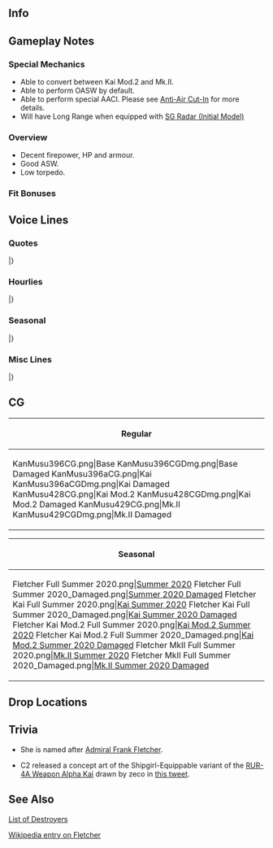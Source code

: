 ==Info==
{{KanmusuInfo|ID=396}}
{{KanmusuInfo|ID=396a}}
{{KanmusuInfo|ID=428}}
{{KanmusuInfo|ID=429}}

==Gameplay Notes==
===Special Mechanics===
* Able to convert between Kai Mod.2 and Mk.II.
* Able to perform OASW by default.
* Able to perform special AACI. Please see [[Anti-Air Cut-In]] for more details.
* Will have Long Range when equipped with [[SG Radar (Initial Model)]]

===Overview===
* Decent firepower, HP and armour.
* Good ASW.
* Low torpedo.

===Fit Bonuses===
{{:{{BASEPAGENAME}}/Equipment Bonuses}}
{{clear}}

==Voice Lines==
===Quotes===
{{ShipquoteHeader}}
{{ShipquoteKai
|scenario = Introduction
|origin = お疲れさまです。Fletcher級駆逐艦ネームシップ、Fletcher、着任しました。Mother、ですか？ いえいえ、そんな……。皆さんのお役に立てるよう、頑張ります！
|translation = Thank you for your hard work. Nameship of the Fletcher-class destroyers, Fletcher, reporting for duty. A mother? Oh no, that's not... I'll try my best to be of use to everyone!
|audio = Fletcher-Introduction.mp3
}}
{{ShipquoteKai
|scenario = Introduction
|kai = yes
|origin = お疲れ様です。Fletcher級駆逐艦ネームシップ、Fletcher、配置に着いています。提督、今日も皆さんのお役に立てるよう、私頑張りますね。
|translation = Thank you for your hard work. Nameship of the Fletcher-class destroyers, Fletcher, reporting for duty. Admiral, I'll do my best to help everyone today as well.
|audio = FletcherKai-Introduction.mp3
}}
{{ShipquoteKai|scenario = Introduction|form2 = Mk.II
|origin = お疲れさまです。改装兵装の護衛駆逐艦、Flecher、配置についています。提督、対潜戦闘はお任せを。近代兵装の力、存分にお見せします。行きましょう！
|translation = Thanks for your hard work. Remodelled destroyer escort, Fletcher, reporting for duty. Admiral, just leave the anti-submarine battles to me. I'll show you how good my modern weapons really are. Let's go!
}}
{{ShipquoteKai
|scenario = Library
|origin = 最も成功し量産された駆逐艦、そのネームシップが私、Fletcher-class destroyer, USS Fletcherです。姉妹の数は１７０隻を超えているの、まさにdefault standard。後に海上自衛隊にも配備されました。
|translation = I'm the nameship of the most successfully mass-produced destroyers, the Fletcher-class destroyers, USS Fletcher. I have more than 170 sisters.<ref>A total of 175 were commissioned.</ref> We're definitely the default standard. We were even deployed to the Japanese Maritime Self-Defense Force afterwards.<ref>Referring to [https://en.wikipedia.org/wiki/USS_Heywood_L._Edwards|USS ''Heywood L. Edwards''] and [https://en.wikipedia.org/wiki/USS_Richard_P._Leary|USS ''Richard P. Leary''] which were transferred to Japan after the war as ''Ariake and Yuugure''.</ref>
|audio = Fletcher-Library.mp3
}}
{{ShipquoteKai
|scenario = Secretary 1
|origin = Lucky 13, お呼びになりましたか？
|translation = Did you call for Lucky 13?<ref>One of her nicknames was "Lucky 13" earned after the Battle of Guadalcanal that took place on Friday the 13th, with Fletcher the 13th ship in a 13-ship line of battle. Her hull number 445 sums to 13, as does the Task Force 67 she was a member of at the time. Her crew elected to embrace 13 as a lucky number, and indeed Fletcher was the only American ship to escape the battle unscathed. Three torpedoes, possibly from Amatsukaze, passed under her hull during the battle. Thereafter her crew referred to her as "Lucky 13."</ref>
|audio = Fletcher-Secretary_1.mp3
}}
{{ShipquoteKai
|scenario = Secretary 2
|origin = このnetですか？はい、色々と役に立つんです。例えば…
|translation = This net? Yes, it's very useful. If you use it like this...<ref>She rescued survivors from the Northampton with cargo netting after the Battle of Tassafaronga.</ref>
|audio = Fletcher-Secretary_2.mp3
}}
{{ShipquoteKai
|scenario = Secretary 3
|origin = なーに？だーれ？Jenkins？あぁ、Admir…いえ、提督、どうされましたか？出撃ですか？あ、この書類？これは先ほど処理しておきました。
|translation = Wh~at? Who~ is it? Jenkins? Ah, Admir...No, Admiral, what's the matter? A sortie? Ah, this paperwork? I finished these earlier.<ref>Referring to [https://en.wikipedia.org/wiki/USS_Jenkins_(DD-447)| USS Jenkins].</ref>
|audio = Fletcher-Secretary_3.mp3
}}
{{ShipquoteKai
|scenario = Secretary 3
|kai = yes
|origin = なーに？だーれ？Johnston?いえ、あぁ、Admir…いえ、提督、どうされましたか？出撃ですか？あ、この書類？これは先ほど処理しておきました。
|translation = Wh~at? Who~ is it? Johnston? Ah, Admir...No, Admiral, what's the matter? A sortie? Ah, this paperwork? I finished these earlier.
|audio = FletcherKai-Secretary_3.mp3
}}
{{ShipquoteKai
|scenario = Secretary Idle
|origin = 姉妹たちですか？そうですか…会ったことない子も多くて…ええっと…そうです。百隻を余裕で超えるので。
|translation = My sisters? Yes... I've never even met many of them... well... yes. There's easily over a hundred of them.
|audio = Fletcher-Idle.mp3
}}
{{ShipquoteKai
|scenario = Secretary (Married)
|origin = お疲れですか？甘いもので回復されてはどうでしょう？私、美味しいpancakeとcoffeeを用意しますね。
|translation = Are you tired? Would you like some sweets to relieve you? I'll prepare some delicious pancakes and coffee.
|audio = Fletcher-Secretary_Married.mp3
}}
{{ShipquoteKai
|scenario = Wedding
|origin = Engagement ring? Really? I... I love you so much...
|translation = Engagement ring? Really? I... I love you so much...
|audio = Fletcher-Wedding.mp3
}}
{{ShipquoteKai
|scenario = Player's Score
|origin = Informationですね？お待ちください。
|translation = Information? Give me one second.
|audio = Fletcher-Looking_At_Scores.mp3
}}
{{ShipquoteKai
|scenario = Player's Score
|kai = yes
|origin = Information? 了解です、お待ちください。
|translation = Information? Roger, please give me a second.
|audio = FletcherKai-Looking_At_Scores.mp3
}}
{{ShipquoteKai
|scenario = Joining the Fleet
|origin = Fletcher級駆逐艦一番艦、Fletcher、出撃します。
|translation = First of the Fletcher-class destroyers, Fletcher, sortieing.
|audio = Fletcher-Joining_A_Fleet.mp3
}}
{{ShipquoteKai
|scenario = Equipment 1
|origin = I'm grateful for your support!
|translation = I'm grateful for your support!
|audio = Fletcher-Equipment_1.mp3
}}
{{ShipquoteKai
|scenario = Equipment 2
|origin = Thank you so much!試して見ますね！
|translation = Thank you so much! I'll try it out!
|audio = Fletcher-Equipment_2.mp3
}}
{{ShipquoteKai
|scenario = Equipment 3
|origin = Everything is going well.
|translation = Everything is going well.
|audio = Fletcher-Equipment_3.mp3
}}
{{ShipquoteKai
|scenario = Supply
|origin = Supply has been completed. ありがとうございます。
|translation = Supply has been completed. Thank you very much.
|audio = Fletcher-Supply.mp3
}}
{{ShipquoteKai
|scenario = Docking (Minor Damage)
|origin = I'm sorry... 少し下がりますね。
|translation = I'm sorry... I'll fall back for now.
|audio = Fletcher-Docking_Minor.mp3
}}
{{ShipquoteKai
|scenario = Docking (Major Damage)
|origin = 提督、申し訳ありません。この体、修理が必要です。
|translation = Admiral, I'm very sorry. This body is going to need repairs.
|audio = Fletcher-Docking_Major.mp3
}}
{{ShipquoteKai
|scenario = Construction
|origin = 新造艦の建造が完了しました。就役可能です。
|translation = A new ship has been constructed. Ready for commission.
|audio = Fletcher-Construction.mp3
}}
{{ShipquoteKai
|scenario = Returning from Sortie
|origin = Operation complete. 無事、帰投しました。
|translation = Operation complete. We've returned safely.
|audio = Fletcher-Returning_From_Sortie.mp3
}}
{{ShipquoteKai
|scenario = Starting a Sortie
|origin = 旗艦Fletcherが預かります！艦隊、抜錨、続いてください！
|translation = Flagship Fletcher will be in command! Fleet, weigh anchor! Follow me!
|audio = Fletcher-Starting_A_Sortie.mp3
}}
{{ShipquoteKai
|scenario = Starting a Battle
|origin = 敵艦隊発見！全艦、戦闘態勢に！
|translation = Enemy fleet spotted! All ships, prepare for battle!
|audio = Fletcher-Battle_Start.mp3
}}
{{ShipquoteKai
|scenario = Starting a Battle
|kai = yes
|origin = Enemy in sight! 全艦、戦闘態勢に！
|translation = Enemy in sight! All ships, prepare for battle!
|audio = FletcherKai-Battle_Start.mp3
}}
{{ShipquoteKai
|scenario = Attack
|origin = Enemy in sight! Fire!
|translation = Enemy in sight! Fire! 
|audio = Fletcher-Attack.mp3
}}
{{ShipquoteKai
|scenario = Attack
|kai = yes
|origin = かかってらっしゃい！一網打尽です！
|translation = Come at me! I'll take care of all of you at once!<ref>The phrase she uses "一網打尽" means "round up in one go", referring to people, animals, etc.</ref>
|audio = FletcherKai-Attack.mp3
}}
{{ShipquoteKai|scenario = Attack|form2 = Mk.II
|origin = 近代兵装なめないで。少し…痛いですよ！
|translation = Don't underestimate my modern weapons. They... hurt quite a bit!
}}
{{ShipquoteKai
|scenario = Night Battle Attack 
|origin = 下がりませんよ…そこです！
|translation = I won't back down... There you are!
|audio = Fletcher-Night_Attack.mp3
}}
{{ShipquoteKai
|scenario = Night Battle
|origin = 各艦、突撃隊形に！Fletcherに続いてください！敵を追撃…撃滅します！
|translation = All ships, into attack formation! Follow me! Pursue the enemy... and destroy them!
|audio = Fletcher-Night_Battle.mp3
}}
{{ShipquoteKai
|scenario = MVP
|origin = また、battle starですか？ありがたいです！こういった物は、いくつ貰っても嬉しいですね。
|translation = Another battle star? Thank you! It always makes me happy to get one of these.<ref>''Fletcher'' earned a total of 15 battle stars in WWII and another 5 in the Korean War.</ref>
|audio = Fletcher-MVP.mp3
}}
{{ShipquoteKai
|scenario = Minor Damage 1
|origin = きゃ！
|translation = Kya!
|audio = Fletcher-Minor_Damage_1.mp3
}}
{{ShipquoteKai
|scenario = Minor Damage 2
|origin = やだっ！だ、大丈夫！？
|translation = No! Is everything fine?
|audio = Fletcher-Minor_Damage_2.mp3
}}
{{ShipquoteKai
|scenario = Major Damage
|origin = やだっ！思いっきり被弾！？Damage control!
|translation = No! A critical hit!? Damage control!
|audio = Fletcher-Major_Damage.mp3
}}
{{ShipquoteKai
|scenario = Sunk
|origin = えぇ？うそ…まさか…沈んでる？やだ…これが、沈むと言うこと…これが…
|translation = Eh? No way... I'm... I'm sinking? No... is this... is this what it feels like... to sink...
|audio = Fletcher-Sunk.mp3
}}
|} <references/>

{{clear}}

===Hourlies===
{{ShipquoteHeader | type = hourly}}
{{ShipquoteKai
|scenario = 00:00 
|origin = 提督、今日は私Fletcherが、身の回りのお世話をさせていただきます。どうぞよろしくお願い致します。
|translation = Admiral, Fletcher will be looking after you today. I'm looking forward to working with you.
|audio = FletcherKai-00.mp3
}}
{{ShipquoteKai
|scenario = 01:00 
|origin = It's 1 o'clock. 提督。静かですね…
|translation = It's 1 o'clock. Admiral, it's quiet isn't it...
|audio = FletcherKai-01.mp3
}}
{{ShipquoteKai
|scenario = 02:00 
|origin = It's 2 o'clock. まだまだお仕事大変ですね。Coffeeをお持ちしますね。
|translation = It's 2 o'clock. There's still a lot of work to be done. I'll get you some coffee.
|audio = FletcherKai-02.mp3
}}
{{ShipquoteKai
|scenario = 03:00 
|origin = It's 3 o'clock. Coffeeおかわりをお持ちしますね。少しお待ちください。
|translation = It's 3 o'clock. I'll get you some more coffee. Please give me a second.
|audio = FletcherKai-03.mp3
}}
{{ShipquoteKai
|scenario = 04:00 
|origin = It's 4 o'clock. 一番眠い時間ですね。提督、どうかご無理なさらず。
|translation = It's 4 o'clock. This is the sleepiest time of the day, isn't it? Admiral, please don't overwork yourself.
|audio = FletcherKai-04.mp3
}}
{{ShipquoteKai
|scenario = 05:00 
|origin = It's 5 o'clock. 提督、見てください。夜が明けそうです。一日が始まりますね。
|translation = It's 5 o'clock. Admiral, take a look. It's almost daybreak. A new day is about to begin.
|audio = FletcherKai-05.mp3
}}
{{ShipquoteKai
|scenario = 06:00 
|origin = It's 6 o'clock. おはようございます、提督！熱いCoffeeをここに。
|translation = It's 6 o'clock. Good morning, Admiral! I'll leave some hot coffee here.
|audio = FletcherKai-06.mp3
}}
{{ShipquoteKai
|scenario = 07:00 
|origin = It's 7 o'clock. 朝食はこちらに。卵はfried baconでよかったでしょうか？
|translation = It's 7 o'clock. Here's breakfast. Is eggs with fried bacon alright with you?
|audio = FletcherKai-07.mp3
}}
{{ShipquoteKai
|scenario = 08:00 
|origin = It's 8 o'clock. 提督、would you like to refill your coffee?
|translation = It's 8 o'clock. Admiral, would you like a refill for your coffee?
|audio = FletcherKai-08.mp3
}}
{{ShipquoteKai
|scenario = 09:00 
|origin = It's 9 o'clock. さあ、出撃です！
|translation = It's 9 o'clock. Now then, let's sortie!
|audio = FletcherKai-09.mp3
}}
{{ShipquoteKai
|scenario = 10:00 
|origin = It's 10 o'clock. 演習も大切です。
|translation = It's 10 o'clock. Exercises are important too.
|audio = FletcherKai-10.mp3
}}
{{ShipquoteKai
|scenario = 11:00 
|origin = Eleventy. 提督、Johnstonも頑張っているんですね。うふぅ…あぁ、もうすぐお昼です。
|translation = Eleventy. Admiral, Johnston is working hard too, right? Hehe... Ah, it's almost lunchtime.
|audio = FletcherKai-11.mp3
}}
{{ShipquoteKai
|scenario = 12:00 
|origin = It's noon! Lunchにしましょう！Fletcher特製、BLTサンドをご用意しました！Coffeeはここに。
|translation = It's noon! Let's have lunch! It's my special BLT sandwich! I'll leave the coffee here.
|audio = FletcherKai-12.mp3
}}
{{ShipquoteKai
|scenario = 13:00 
|origin = It's 1 o'clock! Lucky 13ですね。さあ、お仕事再開です！午後も頑張って参りましょう。
|translation = It's 1 o'clock! It's Lucky 13. Now then, back to work! Let's do our best this afternoon as well.
|audio = FletcherKai-13.mp3
}}
{{ShipquoteKai
|scenario = 14:00 
|origin = It's 2...あら大変！提督、前方右舷に漂流者が！
|translation = It's 2... Oh no! Admiral, there's someone adrift to starboard bow!
|audio = FletcherKai-14.mp3
}}
{{ShipquoteKai
|scenario = 15:00 
|origin = It's 3 o'clock. 救助作業完了です！
|translation = It's 3 o'clock. Rescue mission complete!
|audio = FletcherKai-15.mp3
}}
{{ShipquoteKai
|scenario = 16:00 
|origin = It's 4 o'clock. このnet、実は本当に色々お役立ちなんです。提督もいかがですか？
|translation = It's 4 o'clock. This net is really useful, you know. Would you like to give it a try too, Admiral?
|audio = FletcherKai-16.mp3
}}
{{ShipquoteKai
|scenario = 17:00 
|origin = It's 5 o'clock. 見てください。ほら、sunsetが。あんなに、綺麗…本当に…
|translation = It's 5 o'clock. Would you look at that? See, the sunset. It's so beautiful... it really is...
|audio = FletcherKai-17.mp3
}}
{{ShipquoteKai
|scenario = 18:00 
|origin = It's 6 o'clock. さあ、そろそろdinnerの時間ですね。お待ちください、用意します。
|translation = It's 6 o'clock. Alright, it's almost dinnertime. Please give me a minute, I'll prepare it right now.
|audio = FletcherKai-18.mp3
}}
{{ShipquoteKai
|scenario = 19:00 
|origin = It's 7 o'clock. さあ、召し上がれ！デザートは特製pancake。どうぞ！
|translation = It's 7 o'clock. Alright, dig in! Dessert will be my special pancake! Help yourself!
|audio = FletcherKai-19.mp3
}}
{{ShipquoteKai
|scenario = 20:00 
|origin = It's 8…あぁ、あれが噂の3rd Squadron. 夜なのに、元気…賑やかですね…
|translation = It's 8... Ah, So that's the 3rd Squadron I've heard about. They're so energetic even though it's night... How lively...<ref>Presumably referring to Sendai's Third Destroyer Squadron setting out for night battle.</ref>
|audio = FletcherKai-20.mp3
}}
{{ShipquoteKai
|scenario = 21:00 
|origin = It's 9 o'clock. 提督、食後のcoffeeはいかがですか？…はい！お持ちします！
|translation = It's 9 o'clock. Would you like some after-dinner coffee? ...Alright! I'll bring some now!
|audio = FletcherKai-21.mp3
}}
{{ShipquoteKai
|scenario = 22:00 
|origin = It's 10 o'clock. Pancakeいかがでしたか？私、少しだけ得意なんです！…よかった！
|translation = It's 10 o'clock. How were the pancakes? I'm fairly good at them! ... Good to hear!
|audio = FletcherKai-22.mp3
}}
{{ShipquoteKai
|scenario = 23:00 
|origin = It's 11 o'clock. 提督、今日は大変お疲れさまでした…Good night…
|translation = It's 11 o'clock. Admiral, great work today... Good night...
|audio = FletcherKai-23.mp3
}}
|} <references/>

{{clear}}

===Seasonal===
{{SeasonalHeaderOld}}
{{SeasonalQuote
|scenario = [[Seasonal/Rainy_Season_2019|Rainy Season 2019]]
|origin = この地では、この季節は雨の日が多いんですね？でも、それはそれで楽しいですね？毎日素敵です。
|translation = It rains quite a lot in this region during this season, right? But that's fun in its own right, don't you think? Every day is so lovely.
|audio = Fletcher_Rainy_Season_2019_Sec1.mp3
|notes = 
}}
{{SeasonalQuote
|scenario = [[Seasonal/Autumn_2019|Autumn 2019]]
|origin = この国では秋にtraditionalなお祭りが色々も催されるですね。とっても興味深いです。あぁ、あれわ？
|translation = This country has so many traditional festivals in Autumn. It's so very interesting. Ah, what's that?
|audio = Fletcher_Autumn_2019_Sec1.mp3
|notes = 
}}
{{SeasonalQuote
|scenario = [[Seasonal/Saury_2019|Saury 2019]]
|origin = 密かに待ってしました、この時を。サンマフェス！私のこのnetがお役に立ちますね。えぇ、装備が違う？
|translation = I was secretly waiting for this moment. The Saury Festival! Now my net can be put to good use. Eh, it's not the right equipment?
|audio = Fletcher_Saury_2019_Sec1.mp3
|notes = 
}}
{{SeasonalQuote
|scenario = [[Seasonal/New_Year_2020|New Year 2020]]
|origin = Happy New Year！提督、今年もどぞ、USS Fleet、そして私も、よろしくおねがいいたします！
|translation = Happy New Year! Admiral, please look after me and the US Fleet this year too!
|audio = Fletcher_New_Year_2020_Secretary_1.mp3
|notes = 
}}
{{SeasonalQuote
|scenario = [[Seasonal/Valentine%27s_Day_2020|Valentine's Day 2020]]
|origin = 提督、よかったらこちらを召し上がってください。特製のchocolate pancake。甘くて、ほろ苦いんです。
|translation = Admiral, please have some of this if you don't mind. It's my specially made chocolate pancakes. It's just a bit bittersweet.
|audio = Fletcher_Valentines_2020_Secretary_1.mp3
|notes = 
}}
{{SeasonalQuote
|scenario = [[Seasonal/White_Day_2020|White Day 2020]]
|origin = こちらを私に？提督、thank you so much。…嬉しいです。
|translation = Is this for me? Admiral, thank you so much... I'm happy.
|audio = Fletcher_White_Day_2020_Secretary_1.mp3
|notes = 
}}
{{SeasonalQuote
|scenario = [[Seasonal/Seventh_Anniversary|7th Anniversary]]
|origin = Congratulations 7th anniversary. おめでとうございます。
|translation = Congratulations on the 7th anniversary. Congratulations.
|audio = Fletcher_7th_Anniversary_Secretary_1.mp3
|notes = 
}}
{{SeasonalQuote
|scenario = [[Seasonal/Eighth_Anniversary|8th Anniversary]]
|origin = Congratulations、8th Anniversary. 提督、おめでとうございます。
|translation =	Congratulations on the 8th Anniversary. Admiral, congratulations.
|audio = Fletcher_8th Anniversary_Secretary_1.mp3
|notes = 
}}
|}<references/>

{{clear}}

===Misc Lines===
{{SeasonalHeaderOld}}
{{SeasonalQuote
|scenario = [[Spring 2019 Event]]
|origin = USS fleet、交戦海域に到着。 これより、friend fleetを援護します！
|translation = USS fleet, arriving on the battlefield. We will now be supporting our friend fleet!
|audio = FletcherKai-Friend_Fleet_1.mp3
|notes = Friend Fleet Line
}}
{{SeasonalQuote
|scenario = [[Spring 2019 Event]]
|origin = Fletcher、了解しました。
|translation = Fletcher, acknowledging.
|audio = Ship_Voice_Fletcher_Kai_Spring_2019_Event_Friend_Fleet_2.mp3
|notes = Friend Fleet Line
}}
|}<references/>

{{clear}}

==CG==
{| class="mw-collapsible mw-collapsed wikitable" style="width: 100%;"
!Regular
|-
|<gallery>
KanMusu396CG.png|Base
KanMusu396CGDmg.png|Base Damaged
KanMusu396aCG.png|Kai
KanMusu396aCGDmg.png|Kai Damaged
KanMusu428CG.png|Kai Mod.2
KanMusu428CGDmg.png|Kai Mod.2 Damaged
KanMusu429CG.png|Mk.II
KanMusu429CGDmg.png|Mk.II Damaged
</gallery>
|}

{| class="mw-collapsible mw-collapsed wikitable" style="width: 100%;"
!Seasonal
|-
|<gallery>
Fletcher Full Summer 2020.png|[[Seasonal/Summer_2020|Summer 2020]]
Fletcher Full Summer 2020_Damaged.png|[[Seasonal/Summer_2020|Summer 2020 Damaged]]
Fletcher Kai Full Summer 2020.png|[[Seasonal/Summer_2020|Kai Summer 2020]]
Fletcher Kai Full Summer 2020_Damaged.png|[[Seasonal/Summer_2020|Kai Summer 2020 Damaged]]
Fletcher Kai Mod.2 Full Summer 2020.png|[[Seasonal/Summer_2020|Kai Mod.2 Summer 2020]]
Fletcher Kai Mod.2 Full Summer 2020_Damaged.png|[[Seasonal/Summer_2020|Kai Mod.2 Summer 2020 Damaged]]
Fletcher MkII Full Summer 2020.png|[[Seasonal/Summer_2020|Mk.II Summer 2020]]
Fletcher MkII Full Summer 2020_Damaged.png|[[Seasonal/Summer_2020|Mk.II Summer 2020 Damaged]]
</gallery>
|}

==Drop Locations==

==Trivia==
* She is named after [https://en.wikipedia.org/wiki/Frank_Friday_Fletcher Admiral Frank Fletcher].

* C2 released a concept art of the Shipgirl-Equippable variant of the [[RUR-4A Weapon Alpha Kai]] drawn by zeco in [https://twitter.com/C2_STAFF/status/1266996859312074752 this tweet].

==See Also==
[[List_of_destroyers_by_upgraded_maximum_stats|List of Destroyers]]

[https://en.wikipedia.org/wiki/USS_Fletcher_(DD-445) Wikipedia entry on Fletcher]

{{shiplist}}